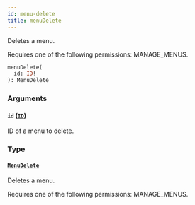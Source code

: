 ```yaml
---
id: menu-delete
title: menuDelete
---
```


Deletes a menu.

Requires one of the following permissions: MANAGE_MENUS.

```graphql
menuDelete(
  id: ID!
): MenuDelete
```

### Arguments

#### `id` ([`ID`](../../../developer/api-reference/scalars/id))

ID of a menu to delete.

### Type

#### [`MenuDelete`](../../../developer/api-reference/objects/menu-delete)

Deletes a menu.

Requires one of the following permissions: MANAGE_MENUS.
